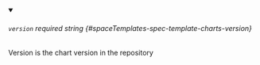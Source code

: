 
<details className="config-field" data-expandable="false" open>
<summary>

###### `version` <span className="config-field-required" data-required="false">required</span> <span className="config-field-type">string</span> <span className="config-field-default"></span> <span className="config-field-enum"></span> {#spaceTemplates-spec-template-charts-version}

Version is the chart version in the repository

</summary>



</details>
